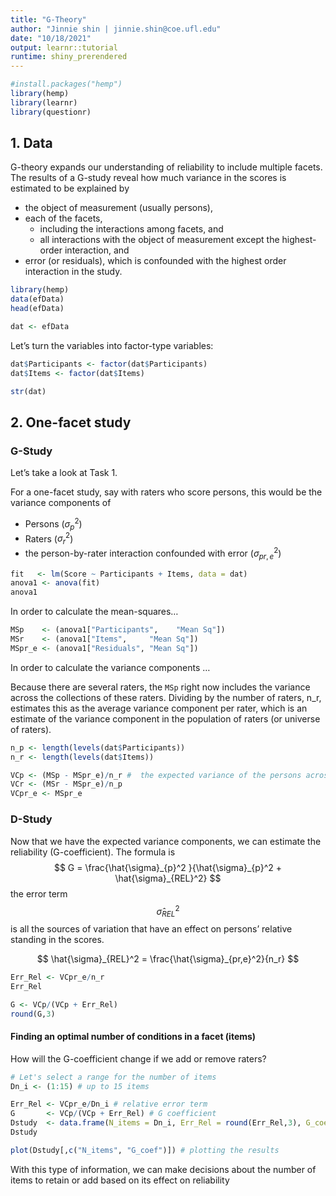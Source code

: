 ```yaml
---
title: "G-Theory"
author: "Jinnie shin | jinnie.shin@coe.ufl.edu"
date: "10/18/2021"
output: learnr::tutorial
runtime: shiny_prerendered
---
```


```r
#install.packages("hemp")
library(hemp)
library(learnr)
library(questionr)
```

## 1. Data 

G-theory expands our understanding of reliability to include multiple facets. The results of a G-study reveal how much variance in the scores is estimated to be explained by

- the object of measurement (usually persons),
- each of the facets,
  - including the interactions among facets, and
  - all interactions with the object of measurement except the highest-order interaction, and
- error (or residuals), which is confounded with the highest order interaction in the study.


```r
library(hemp)
data(efData)
head(efData)

dat <- efData
```

Let’s turn the variables  into factor-type variables:
```r

dat$Participants <- factor(dat$Participants)
dat$Items <- factor(dat$Items)

str(dat)
```

## 2. One-facet study 

### G-Study 
Let's take a look at Task 1.  

For a one-facet study, say with raters who score persons, this would be the variance components of

- Persons ($\sigma_{p}^2$)
- Raters ($\sigma_{r}^2$)
- the person-by-rater interaction confounded with error ($\sigma_{pr,e}^2$)

```r
fit   <- lm(Score ~ Participants + Items, data = dat)
anova1 <- anova(fit)
anova1 
``` 

In order to calculate the mean-squares...

```r

MSp    <- (anova1["Participants",    "Mean Sq"])
MSr    <- (anova1["Items",     "Mean Sq"])
MSpr_e <- (anova1["Residuals", "Mean Sq"])
```

In order to calculate the variance components ... 

Because there are several raters, the  `MSp` right now includes the variance across the collections of these raters. Dividing by the number of raters, n_r, estimates this as the average variance component per rater, which is an estimate of the variance component in the population of raters (or universe of raters).

```r

n_p <- length(levels(dat$Participants))
n_r <- length(levels(dat$Items))

VCp <- (MSp - MSpr_e)/n_r #  the expected variance of the persons across a single condition of the other facet 
VCr <- (MSr - MSpr_e)/n_p
VCpr_e <- MSpr_e

```

### D-Study 
Now that we have the expected variance components, we can estimate the reliability (G-coefficient). The formula is
$$ G = \frac{\hat{\sigma}_{p}^2 }{\hat{\sigma}_{p}^2 + \hat{\sigma}_{REL}^2} $$
the error term $$ \hat{\sigma}_{REL}^2 $$ is all the sources of variation that have an effect on persons’ relative standing in the scores.

$$ \hat{\sigma}_{REL}^2 = \frac{\hat{\sigma}_{pr,e}^2}{n_r} $$ 

```r
Err_Rel <- VCpr_e/n_r
Err_Rel

G <- VCp/(VCp + Err_Rel)
round(G,3)

``` 

#### Finding an optimal number of conditions in a facet (items)
How will the G-coefficient change if we add or remove raters?
```r

# Let's select a range for the number of items 
Dn_i <- (1:15) # up to 15 items 

Err_Rel <- VCpr_e/Dn_i # relative error term 
G       <- VCp/(VCp + Err_Rel) # G coefficient 
Dstudy  <- data.frame(N_items = Dn_i, Err_Rel = round(Err_Rel,3), G_coef = round(G,3))
Dstudy

plot(Dstudy[,c("N_items", "G_coef")]) # plotting the results 
``` 

With this type of information, we can make decisions about the number of items to retain or add based on its effect on reliability 
